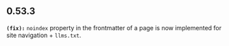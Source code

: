 ## 0.53.3
**`(fix):`** `noindex` property in the frontmatter of a page is now implemented for site navigation + `llms.txt`.